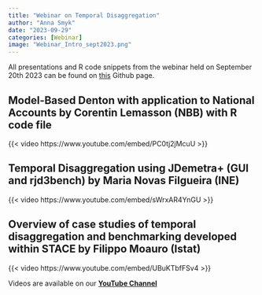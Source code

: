 ```yaml
---
title: "Webinar on Temporal Disaggregation"
author: "Anna Smyk"
date: "2023-09-29"
categories: [Webinar]
image: "Webinar_Intro_sept2023.png"
---
```


All presentations and R code snippets from the webinar held on September 20th 2023 can be found on [this](https://github.com/annasmyk/Webinar_TSACE_Bench_and_TD_sept2023) Github page.



## **Model-Based Denton with application to National Accounts** by Corentin Lemasson (NBB) with R code file

{{< video https://www.youtube.com/embed/PC0tj2jMcuU >}}

## **Temporal Disaggregation using JDemetra+ (GUI and rjd3bench)** by Maria Novas Filgueira (INE)

{{< video https://www.youtube.com/embed/sWrxAR4YnGU >}}

## **Overview of case studies of temporal disaggregation and benchmarking developed within STACE** by Filippo Moauro (Istat)

{{< video https://www.youtube.com/embed/UBuKTbfFSv4 >}}


Videos are available on our [**YouTube Channel**](https://www.youtube.com/@TSwithJDemetraandR)
